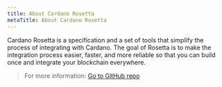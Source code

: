```yaml
---
title: About Cardano Rosetta
metaTitle: About Cardano Rosetta
---
```


Cardano Rosetta is a specification and a set of tools that simplify the process of integrating with Cardano. The goal of Rosetta is to make the integration process easier, faster, and more reliable so that you can build once and integrate your blockchain everywhere.

> For more information: [Go to GitHub repo <OpenInNew className='content-link' />](https://github.com/input-output-hk/cardano-rosetta#cardano-rosetta)
